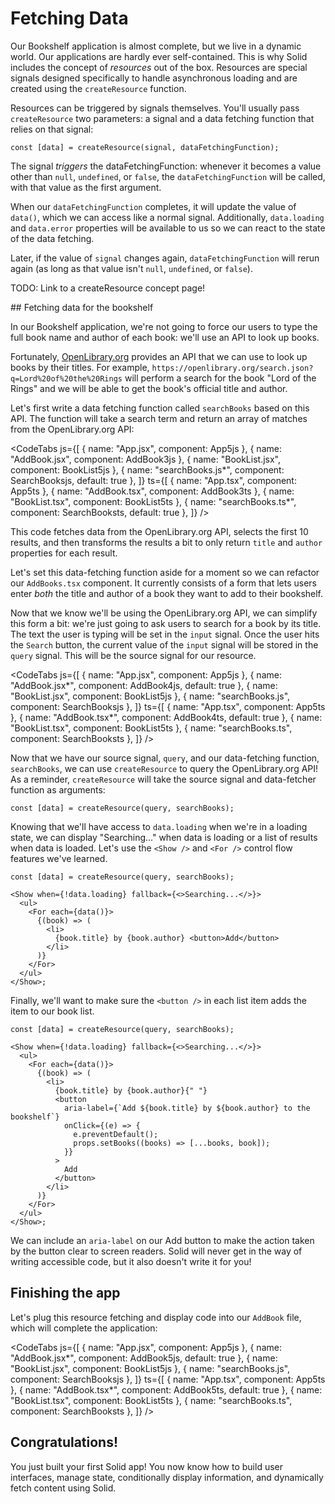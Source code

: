 
<title>Fetching Data</title>

# Fetching Data

Our Bookshelf application is almost complete, but we live in a dynamic world.
Our applications are hardly ever self-contained. 
This is why Solid includes the concept of _resources_ out of the box. 
Resources are special signals designed specifically to handle asynchronous loading and are created using the `createResource` function.

Resources can be triggered by signals themselves. You'll usually pass `createResource` two parameters: a signal and a data fetching function that relies on that signal:

```tsx
const [data] = createResource(signal, dataFetchingFunction);
```

The signal _triggers_ the dataFetchingFunction: whenever it becomes a value other than `null`, `undefined`, or `false`, the `dataFetchingFunction` will be called, with that value as the first argument.

When our `dataFetchingFunction` completes, it will update the value of `data()`, which we can access like a normal signal. Additionally, `data.loading` and `data.error` properties will be available to us so we can react to the state of the data fetching.

Later, if the value of `signal` changes again, `dataFetchingFunction` will rerun again (as long as that value isn't `null`, `undefined`, or `false`).

<Aside type="advanced" collapsible title="The full createResource API">

TODO: Link to a createResource concept page!

</Aside>
## Fetching data for the bookshelf

In our Bookshelf application, we're not going to force our users to type the full book name and author of each book: we'll use an API to look up books.

Fortunately, [OpenLibrary.org](https://openlibrary.org/) provides an API that we can use to look up books by their titles. 
For example, `https://openlibrary.org/search.json?q=Lord%20of%20the%20Rings` will perform a search for the book "Lord of the Rings" and we will be able to get the book's official title and author.

Let's first write a data fetching function called `searchBooks` based on this API. The function will take a search term and return an array of matches from the OpenLibrary.org API:

<CodeTabs
  js={[
    { name: "App.jsx", component: App5js },
    { name: "AddBook.jsx", component: AddBook3js },
    { name: "BookList.jsx", component: BookList5js },
    { name: "searchBooks.js*", component: SearchBooksjs, default: true },
  ]}
  ts={[
    { name: "App.tsx", component: App5ts },
    { name: "AddBook.tsx", component: AddBook3ts },
    { name: "BookList.tsx", component: BookList5ts },
    { name: "searchBooks.ts*", component: SearchBooksts, default: true },
  ]}
/>

This code fetches data from the OpenLibrary.org API, selects the first 10 results, and then transforms the results a bit to only return `title` and `author` properties for each result.

Let's set this data-fetching function aside for a moment so we can refactor our `AddBooks.tsx` component. It currently consists of a form that lets users enter _both_ the title and author of a book they want to add to their bookshelf.

Now that we know we'll be using the OpenLibrary.org API, we can simplify this form a bit: we're just going to ask users to search for a book by its title. The text the user is typing will be set in the `input` signal. Once the user hits the `Search` button, the current value of the `input` signal will be stored in the `query` signal. This will be the source signal for our resource.

<CodeTabs
  js={[
    { name: "App.jsx", component: App5js },
    { name: "AddBook.jsx*", component: AddBook4js, default: true },
    { name: "BookList.jsx", component: BookList5js },
    { name: "searchBooks.js", component: SearchBooksjs },
  ]}
  ts={[
    { name: "App.tsx", component: App5ts },
    { name: "AddBook.tsx*", component: AddBook4ts, default: true },
    { name: "BookList.tsx", component: BookList5ts },
    { name: "searchBooks.ts", component: SearchBooksts },
  ]}
/>

Now that we have our source signal, `query`, and our data-fetching function, `searchBooks`, we can use `createResource` to query the OpenLibrary.org API! As a reminder, `createResource` will take the source signal and data-fetcher function as arguments:

```tsx
const [data] = createResource(query, searchBooks);
```

Knowing that we'll have access to `data.loading` when we're in a loading state, we can display "Searching..." when data is loading or a list of results when data is loaded. Let's use the `<Show />` and `<For />` control flow features we've learned.

```tsx
const [data] = createResource(query, searchBooks);

<Show when={!data.loading} fallback={<>Searching...</>}>
  <ul>
    <For each={data()}>
      {(book) => (
        <li>
          {book.title} by {book.author} <button>Add</button>
        </li>
      )}
    </For>
  </ul>
</Show>;
```

Finally, we'll want to make sure the `<button />` in each list item adds the item to our book list.

```tsx
const [data] = createResource(query, searchBooks);

<Show when={!data.loading} fallback={<>Searching...</>}>
  <ul>
    <For each={data()}>
      {(book) => (
        <li>
          {book.title} by {book.author}{" "}
          <button
            aria-label={`Add ${book.title} by ${book.author} to the bookshelf`}
            onClick={(e) => {
              e.preventDefault();
              props.setBooks((books) => [...books, book]);
            }}
          >
            Add
          </button>
        </li>
      )}
    </For>
  </ul>
</Show>;
```

<Aside type="accessibility">

We can include an `aria-label` on our Add button to make the action taken by the button clear to screen readers. Solid will never get in the way of writing accessible code, but it also doesn't write it for you!

</Aside>

## Finishing the app

Let's plug this resource fetching and display code into our `AddBook` file, which will complete the application:

<CodeTabs
  js={[
    { name: "App.jsx", component: App5js },
    { name: "AddBook.jsx*", component: AddBook5js, default: true },
    { name: "BookList.jsx", component: BookList5js },
    { name: "searchBooks.js", component: SearchBooksjs },
  ]}
  ts={[
    { name: "App.tsx", component: App5ts },
    { name: "AddBook.tsx*", component: AddBook5ts, default: true },
    { name: "BookList.tsx", component: BookList5ts },
    { name: "searchBooks.ts", component: SearchBooksts },
  ]}
/>

<FinishedBookshelf name="Solid" />

## Congratulations!

You just built your first Solid app! You now know how to build user interfaces, manage state, conditionally display information, and dynamically fetch content using Solid.
